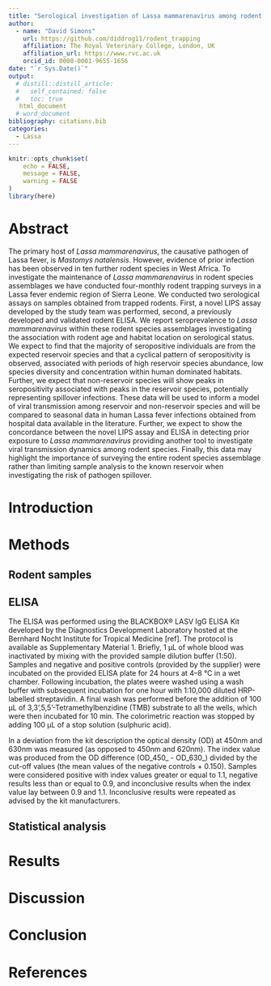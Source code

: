 ```yaml
---
title: "Serological investigation of Lassa mammarenavirus among rodent species in Eastern Sierra Leone."
author:
  - name: "David Simons"
    url: https://github.com/diddrog11/rodent_trapping
    affiliation: The Royal Veterinary College, London, UK
    affiliation_url: https://www.rvc.ac.uk
    orcid_id: 0000-0001-9655-1656
date: "`r Sys.Date()`"
output:
  # distill::distill_article:
  #   self_contained: false
  #   toc: true
   html_document
  # word_document
bibliography: citations.bib
categories:
  - Lassa
---
```


```r
knitr::opts_chunk$set(
	echo = FALSE,
	message = FALSE,
	warning = FALSE
)
library(here)
```

# Abstract

The primary host of *Lassa mammarenavirus*, the causative pathogen of Lassa fever, is *Mastomys natalensis*. However, evidence of prior infection has been observed in ten further rodent species in West Africa. To investigate the maintenance of *Lassa mammarenavirus* in rodent species assemblages we have conducted four-monthly rodent trapping surveys in a Lassa fever endemic region of Sierra Leone. We conducted two serological assays on samples obtained from trapped rodents. First, a novel LIPS assay developed by the study team was performed, second, a previously developed and validated rodent ELISA. We report seroprevalence to *Lassa mammarenavirus* within these rodent species assemblages investigating the association with rodent age and habitat location on serological status. We expect to find that the majority of seropositive individuals are from the expected reservoir species and that a cyclical pattern of seropositivity is observed, associated with periods of high reservoir species abundance, low species diversity and concentration within human dominated habitats. Further, we expect that non-reservoir species will show peaks in seropositivity associated with peaks in the reservoir species, potentially representing spillover infections. These data will be used to inform a model of viral transmission among reservoir and non-reservoir species and will be compared to seasonal data in human Lassa fever infections obtained from hospital data available in the literature. Further, we expect to show the concordance between the novel LIPS assay and ELISA in detecting prior exposure to *Lassa mammarenavirus* providing another tool to investigate viral transmission dynamics among rodent species. Finally, this data may highlight the importance of surveying the entire rodent species assemblage rather than limiting sample analysis to the known reservoir when investigating the risk of pathogen spillover.

# Introduction

# Methods

## Rodent samples

## ELISA

The ELISA was performed using the BLACKBOX® LASV IgG ELISA Kit developed by the Diagnostics Development Laboratory hosted at the Bernhard Nocht Institute for Tropical Medicine [ref]. The protocol is available as Supplementary Material 1. Briefly, 1 µL of whole blood was inactivated by mixing with the provided sample dilution buffer (1:50). Samples and negative and positive controls (provided by the supplier) were incubated on the provided ELISA plate for 24 hours at 4–8 °C in a wet chamber. Following incubation, the plates weere washed using a wash buffer with subsequent incubation for one hour with 1:10,000 diluted HRP-labelled streptavidin. A final wash was performed before the addition of 100 µL of 3,3’,5,5’-Tetramethylbenzidine (TMB) substrate to all the wells, which were then incubated for 10 min. The colorimetric reaction was stopped by adding 100 µL of a stop solution (sulphuric acid).

In a deviation from the kit description the optical density (OD) at 450nm and 630nm was measured (as opposed to 450nm and 620nm). The index value was produced from the OD difference (OD_450_ - OD_630_) divided by the cut-off values (the mean values of the negative controls + 0.150). Samples were considered positive with index values greater or equal to 1.1, negative results less than or equal to 0.9, and inconclusive results when the index value lay between 0.9 and 1.1. Inconclusive results were repeated as advised by the kit manufacturers.

## Statistical analysis

# Results

# Discussion

# Conclusion

# References
